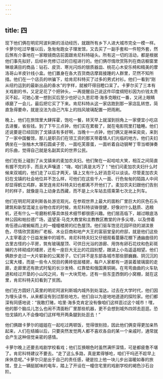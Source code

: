 ```yaml
---
---
---
```

title: 四
---




现下他们俩在明尼阿波利斯的活动经历，就跟所有乡下人进大城市完全一模一样。卡萝尔吃过早餐以后，急匆匆跑女子理发馆，又去买了一副手套和一件短外套，然后煞有介事地在一家眼镜商店前面跟肯尼科特碰头。所有这一切的活动，都是根据他们事先拟好，后经补充修订过的日程进行的。他们俩尽情欣赏陈列在商店橱窗里琳琅满目的商品：钻石、皮货、寒光闪烁的银质器皿、桃花心木安乐椅和精美的摩洛哥山羊皮针线小盒。他们置身在各大百货商店摩肩接踵的人群里，茫然不知所措。他们在一个店员的哄骗下，给肯尼科特买了过多的男式衬衫。他们一看到“刚从纽约运到的最新出品的香水”的字样，就被吓得目瞪口呆了。卡萝尔买了三本有关戏剧的书，又足足花了个把钟头，一再提醒自己说这件印度绸短衫因为价钱太贵买不起，可她心里一想到买后至少也好让久恩尼塔·海多克眼红一番，又闭上眼睛琢磨了一会儿，最后把它买了下来。肯尼科特从这一家店跑到那一家店乱转悠，简直急得要命，就是没法为自己汽车上的挡风玻璃配置一把雨刷。

晚上，他们在旅馆里大肆挥霍，饱吃一餐，转天早上就溜到拐角上一家便宜小吃店去进餐，省些钱。到了下午三点钟，他们实在累极了，就在电影院里打瞌睡。他们还说要是已经回到了戈镇该有多好啊，当晚十一点钟，他们俩又是神采奕奕，来到了一家中国餐馆，那儿是职员们在领工资的那天带着情人们光临的地方。他们夫妇俩坐在一张柚木大理石圆桌子旁，一面吃芙蓉蛋，一面听着自动钢琴丁零当啷弹奏的乐曲，觉得自己就是名副其实的世界公民。

他们在街上碰到了从戈镇来的麦加农夫妇。他们聚在一起哈哈大笑，相互之间简直有握不完的手，而且大声嚷道：“嗨，咱们真是太巧了！”他们问麦加农夫妇什么时候来双城的，他们走了以后才两天，镇上又有什么好消息可以谈谈。尽管麦加农夫妇在戈镇的社会地位并不怎么样，可他们在这些千人一面、行色匆匆的陌路人中间却显得鹤立鸡群，甚至连肯尼科特夫妇也都离不开他们了。麦加农夫妇跟他们告别时的样子，就像是马上动身去西藏，而不是上火车站去搭乘第七次北上列车。

他们在明尼阿波利斯各处游览观光。在参观世界上最大的面粉厂里巨大的灰色石头建筑和新型混凝土谷物仓库的时候，肯尼科特谈锋很健，好像对什么麸质、选粮机，还有什么一号磨粉机等具体技术细节都很感兴趣。他们居高临下，越过眼底洛林公园和帕拉德广场，遥望圣·马克大教堂和主教教区教堂的许多尖塔，以及傍着肯伍德山坡蜿蜒而上的一幢幢楼房的红色屋顶。他们驱车饱览花园环绕的湖滨景色，尽情欣赏面粉厂老板、木业巨商和地产大王的富丽堂皇的府邸，就是他们这些人主宰着这个日益发展中的城市。肯尼科特夫妇又仔细观看蔓藤花棚下通幽曲径的古里古怪的小平房，筑有玻璃屋顶、可供日光浴的游廊、用饰有卵石花纹和色彩斑斓的方砖砌成的楼房，还有一座巨大无比的花园别墅，跟湖上小岛遥遥相望。他们俩款步走过一大片崭新的公寓房子，它们并不是东部各城市那些颤巍巍、阴沉沉的公寓大楼，而是一些令人悦目的黄砖低层楼房，每户人家都有一道装着玻璃窗的走廊，走廊里还有款式时髦的长沙发椅、红靠垫和俄国黄铜碗。在弯弯曲曲的火车轨道和经过开垦的小山冈之间，有一大块荒地，还有一些东歪西倒的小窝棚，就在这里，肯尼科特夫妇看到了贫困。

他们在方圆好几英里的明尼阿波利斯城内城外到处溜达。过去在大学时代，他们因为埋头读书，从来都没有到过那些地方。他们自以为是地地道道的探险家。他们都深有同感地说：“我敢打赌，哈里·海多克肯定没有像咱们这样逛过这个城市！嘿，他的那个脑瓜儿怎么也闹不清面粉厂里那些机器，更不会想到城外四郊去逛逛。恐怕戈镇的人不会像咱们这样甩开两条腿到处逛去！”

他们俩跟卡萝尔的姐姐在一起吃过两顿饭，觉得很别扭，因此他们俩变得更加亲热起来，人们在结婚以后，只要突然发觉两人都不喜欢各自的某一个亲戚时，通常就会产生这种倍觉亲密的感情。

卡萝尔晚上还要去戏剧学校看戏；他们互换眼色时虽然满怀深情，可是都疲惫不堪了。肯尼科特建议不要去。“走了这么多路，真是累得够呛，咱们干吗还不趁早上床休息呢。”卡萝尔只是出于自己的责任感，硬是拉上他一块儿步出温暖如春的旅馆，登上一辆挺腻味的电车，踏上了开设在一幢住宅里的戏剧学校的褐色沙石台阶。